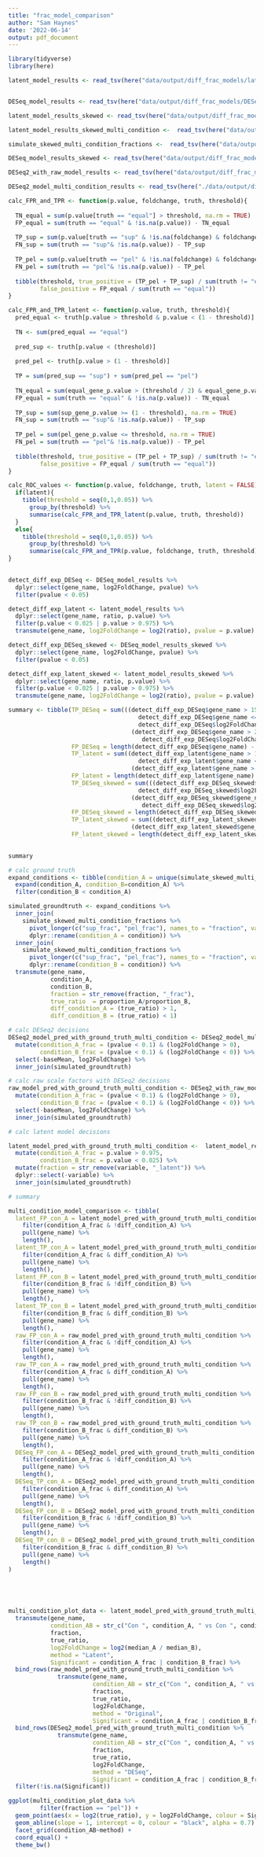 ```yaml
---
title: "frac_model_comparison"
author: "Sam Haynes"
date: '2022-06-14'
output: pdf_document
---
```


```r
library(tidyverse)
library(here)

latent_model_results <- read_tsv(here("data/output/diff_frac_models/latent_model_count.tsv"))


DESeq_model_results <- read_tsv(here("data/output/diff_frac_models/DESeq2_only_counts.tsv"))

latent_model_results_skewed <- read_tsv(here("data/output/diff_frac_models/latent_model_skewed_count.tsv"))

latent_model_results_skewed_multi_condition <-  read_tsv(here("data/output/diff_frac_models/latent_model_skewed_multi_condition_count.tsv"))

simulate_skewed_multi_condition_fractions <-  read_tsv(here("data/output/simulated_counts/sup_pel_simulated_fractions.tsv")) 

DESeq_model_results_skewed <- read_tsv(here("data/output/diff_frac_models/DESeq2_only_skewed_counts.tsv"))

DESeq2_with_raw_model_results <- read_tsv(here("data/output/diff_frac_models/DESeq2_with_edward_model_results.tsv"))

DESeq2_model_multi_condition_results <- read_tsv(here("./data/output/diff_frac_models/DESeq2_only_multi_condition_results.tsv"))
```

```r
calc_FPR_and_TPR <- function(p.value, foldchange, truth, threshold){
  
  TN_equal = sum(p.value[truth == "equal"] > threshold, na.rm = TRUE)
  FP_equal = sum(truth == "equal" & !is.na(p.value)) - TN_equal
  
  TP_sup = sum(p.value[truth == "sup" & !is.na(foldchange) & foldchange > 0] <= threshold, na.rm = TRUE)
  FN_sup = sum(truth == "sup"& !is.na(p.value)) - TP_sup
  
  TP_pel = sum(p.value[truth == "pel" & !is.na(foldchange) & foldchange < 0] <= threshold, na.rm = TRUE)
  FN_pel = sum(truth == "pel"& !is.na(p.value)) - TP_pel
  
  tibble(threshold, true_positive = (TP_pel + TP_sup) / sum(truth != "equal"),
         false_positive = FP_equal / sum(truth == "equal"))
}

calc_FPR_and_TPR_latent <- function(p.value, truth, threshold){
  pred_equal <- truth[p.value > threshold & p.value < (1 - threshold)]
  
  TN <- sum(pred_equal == "equal")
  
  pred_sup <- truth[p.value < (threshold)]
  
  pred_pel <- truth[p.value > (1 - threshold)]
  
  TP = sum(pred_sup == "sup") + sum(pred_pel == "pel")
  
  TN_equal = sum(equal_gene_p.value > (threshold / 2) & equal_gene_p.value < (1 - (threshold / 2)), na.rm = TRUE)
  FP_equal = sum(truth == "equal" & !is.na(p.value)) - TN_equal
  
  TP_sup = sum(sup_gene_p.value >= (1 - threshold), na.rm = TRUE)
  FN_sup = sum(truth == "sup"& !is.na(p.value)) - TP_sup
  
  TP_pel = sum(pel_gene_p.value <= threshold, na.rm = TRUE)
  FN_pel = sum(truth == "pel"& !is.na(p.value)) - TP_pel
  
  tibble(threshold, true_positive = (TP_pel + TP_sup) / sum(truth != "equal"),
         false_positive = FP_equal / sum(truth == "equal"))
}

calc_ROC_values <- function(p.value, foldchange, truth, latent = FALSE){
  if(latent){
    tibble(threshold = seq(0,1,0.05)) %>%
      group_by(threshold) %>%
      summarise(calc_FPR_and_TPR_latent(p.value, truth, threshold))
  }
  else{
    tibble(threshold = seq(0,1,0.05)) %>%
      group_by(threshold) %>%
      summarise(calc_FPR_and_TPR(p.value, foldchange, truth, threshold))}
}
  
```

```r
detect_diff_exp_DESeq <- DESeq_model_results %>%
  dplyr::select(gene_name, log2FoldChange, pvalue) %>%
  filter(pvalue < 0.05)

detect_diff_exp_latent <- latent_model_results %>%
  dplyr::select(gene_name, ratio, p.value) %>%
  filter(p.value < 0.025 | p.value > 0.975) %>%
  transmute(gene_name, log2FoldChange = log2(ratio), pvalue = p.value)

detect_diff_exp_DESeq_skewed <- DESeq_model_results_skewed %>%
  dplyr::select(gene_name, log2FoldChange, pvalue) %>%
  filter(pvalue < 0.05)

detect_diff_exp_latent_skewed <- latent_model_results_skewed %>%
  dplyr::select(gene_name, ratio, p.value) %>%
  filter(p.value < 0.025 | p.value > 0.975) %>%
  transmute(gene_name, log2FoldChange = log2(ratio), pvalue = p.value)

summary <- tibble(TP_DESeq = sum(((detect_diff_exp_DESeq$gene_name > 150 &
                                     detect_diff_exp_DESeq$gene_name <= 225 &
                                     detect_diff_exp_DESeq$log2FoldChange > 0)) |
                                   (detect_diff_exp_DESeq$gene_name > 225 &
                                      detect_diff_exp_DESeq$log2FoldChange < 0)),
                  FP_DESeq = length(detect_diff_exp_DESeq$gene_name) - TP_DESeq,
                  TP_latent = sum((detect_diff_exp_latent$gene_name > 150 &
                                     detect_diff_exp_latent$gene_name <= 225) |
                                   (detect_diff_exp_latent$gene_name > 225)),
                  FP_latent = length(detect_diff_exp_latent$gene_name) - TP_latent,
                  TP_DESeq_skewed = sum(((detect_diff_exp_DESeq_skewed$gene_name <= 280 &
                                     detect_diff_exp_DESeq_skewed$log2FoldChange > 0)) |
                                   (detect_diff_exp_DESeq_skewed$gene_name > 280 &
                                      detect_diff_exp_DESeq_skewed$log2FoldChange < 0)),
                  FP_DESeq_skewed = length(detect_diff_exp_DESeq_skewed$gene_name) - TP_DESeq_skewed,
                  TP_latent_skewed = sum((detect_diff_exp_latent_skewed$gene_name <= 280) |
                                   (detect_diff_exp_latent_skewed$gene_name > 280)),
                  FP_latent_skewed = length(detect_diff_exp_latent_skewed$gene_name) - TP_latent_skewed)
                  

summary
```

```r
# calc ground truth
expand_conditions <- tibble(condition_A = unique(simulate_skewed_multi_condition_fractions$condition)) %>%
  expand(condition_A, condition_B=condition_A) %>%
  filter(condition_B < condition_A)

simulated_groundtruth <- expand_conditions %>%
  inner_join(
    simulate_skewed_multi_condition_fractions %>%
      pivot_longer(c("sup_frac", "pel_frac"), names_to = "fraction", values_to = "proportion_A") %>%
      dplyr::rename(condition_A = condition)) %>%
  inner_join(
    simulate_skewed_multi_condition_fractions %>%
      pivot_longer(c("sup_frac", "pel_frac"), names_to = "fraction", values_to = "proportion_B") %>%
      dplyr::rename(condition_B = condition)) %>%
  transmute(gene_name,
            condition_A,
            condition_B,
            fraction = str_remove(fraction, "_frac"),
            true_ratio  = proportion_A/proportion_B,
            diff_condition_A = (true_ratio) > 1,
            diff_condition_B = (true_ratio) < 1)

# calc DESeq2 decisions
DESeq2_model_pred_with_ground_truth_multi_condition <- DESeq2_model_multi_condition_results %>%
  mutate(condition_A_frac = (pvalue < 0.1) & (log2FoldChange > 0),
         condition_B_frac = (pvalue < 0.1) & (log2FoldChange < 0)) %>%
  select(-baseMean, log2FoldChange) %>%
  inner_join(simulated_groundtruth)

# calc raw scale factors with DESeq2 decisions
raw_model_pred_with_ground_truth_multi_condition <- DESeq2_with_raw_model_results %>%
  mutate(condition_A_frac = (pvalue < 0.1) & (log2FoldChange > 0),
         condition_B_frac = (pvalue < 0.1) & (log2FoldChange < 0)) %>%
  select(-baseMean, log2FoldChange) %>%
  inner_join(simulated_groundtruth)

# calc latent model decisions

latent_model_pred_with_ground_truth_multi_condition <-  latent_model_results_skewed_multi_condition %>%
  mutate(condition_A_frac = p.value > 0.975,
         condition_B_frac = p.value < 0.025) %>%
  mutate(fraction = str_remove(variable, "_latent")) %>%
  dplyr::select(-variable) %>%
  inner_join(simulated_groundtruth)

# summary

multi_condition_model_comparison <- tibble(
  latent_FP_con_A = latent_model_pred_with_ground_truth_multi_condition %>%
    filter(condition_A_frac & !diff_condition_A) %>%
    pull(gene_name) %>%
    length(),
  latent_TP_con_A = latent_model_pred_with_ground_truth_multi_condition %>%
    filter(condition_A_frac & diff_condition_A) %>%
    pull(gene_name) %>%
    length(),
  latent_FP_con_B = latent_model_pred_with_ground_truth_multi_condition %>%
    filter(condition_B_frac & !diff_condition_B) %>%
    pull(gene_name) %>%
    length(),
  latent_TP_con_B = latent_model_pred_with_ground_truth_multi_condition %>%
    filter(condition_B_frac & diff_condition_B) %>%
    pull(gene_name) %>%
    length(),
  raw_FP_con_A = raw_model_pred_with_ground_truth_multi_condition %>%
    filter(condition_A_frac & !diff_condition_A) %>%
    pull(gene_name) %>%
    length(),
  raw_TP_con_A = raw_model_pred_with_ground_truth_multi_condition %>%
    filter(condition_A_frac & diff_condition_A) %>%
    pull(gene_name) %>%
    length(),
  raw_FP_con_B = raw_model_pred_with_ground_truth_multi_condition %>%
    filter(condition_B_frac & !diff_condition_B) %>%
    pull(gene_name) %>%
    length(),
  raw_TP_con_B = raw_model_pred_with_ground_truth_multi_condition %>%
    filter(condition_B_frac & diff_condition_B) %>%
    pull(gene_name) %>%
    length(),
  DESeq_FP_con_A = DESeq2_model_pred_with_ground_truth_multi_condition %>%
    filter(condition_A_frac & !diff_condition_A) %>%
    pull(gene_name) %>%
    length(),
  DESeq_TP_con_A = DESeq2_model_pred_with_ground_truth_multi_condition %>%
    filter(condition_A_frac & diff_condition_A) %>%
    pull(gene_name) %>%
    length(),
  DESeq_FP_con_B = DESeq2_model_pred_with_ground_truth_multi_condition %>%
    filter(condition_B_frac & !diff_condition_B) %>%
    pull(gene_name) %>%
    length(),
  DESeq_TP_con_B = DESeq2_model_pred_with_ground_truth_multi_condition %>%
    filter(condition_B_frac & diff_condition_B) %>%
    pull(gene_name) %>%
    length()
)






```

```r
multi_condition_plot_data <- latent_model_pred_with_ground_truth_multi_condition %>%
  transmute(gene_name, 
            condition_AB = str_c("Con ", condition_A, " vs Con ", condition_B),
            fraction,
            true_ratio,
            log2FoldChange = log2(median_A / median_B),
            method = "Latent",
            Significant = condition_A_frac | condition_B_frac) %>%
  bind_rows(raw_model_pred_with_ground_truth_multi_condition %>%
              transmute(gene_name,
                        condition_AB = str_c("Con ", condition_A, " vs Con ", condition_B),
                        fraction,
                        true_ratio,
                        log2FoldChange,
                        method = "Original",
                        Significant = condition_A_frac | condition_B_frac)) %>%
  bind_rows(DESeq2_model_pred_with_ground_truth_multi_condition %>%
              transmute(gene_name,
                        condition_AB = str_c("Con ", condition_A, " vs Con ", condition_B),
                        fraction,
                        true_ratio,
                        log2FoldChange,
                        method = "DESeq",
                        Significant = condition_A_frac | condition_B_frac)) %>%
  filter(!is.na(Significant))

ggplot(multi_condition_plot_data %>%
         filter(fraction == "pel")) +
  geom_point(aes(x = log2(true_ratio), y = log2FoldChange, colour = Significant), alpha = 0.3) +
  geom_abline(slope = 1, intercept = 0, colour = "black", alpha = 0.7) +
  facet_grid(condition_AB~method) +
  coord_equal() +
  theme_bw()
```